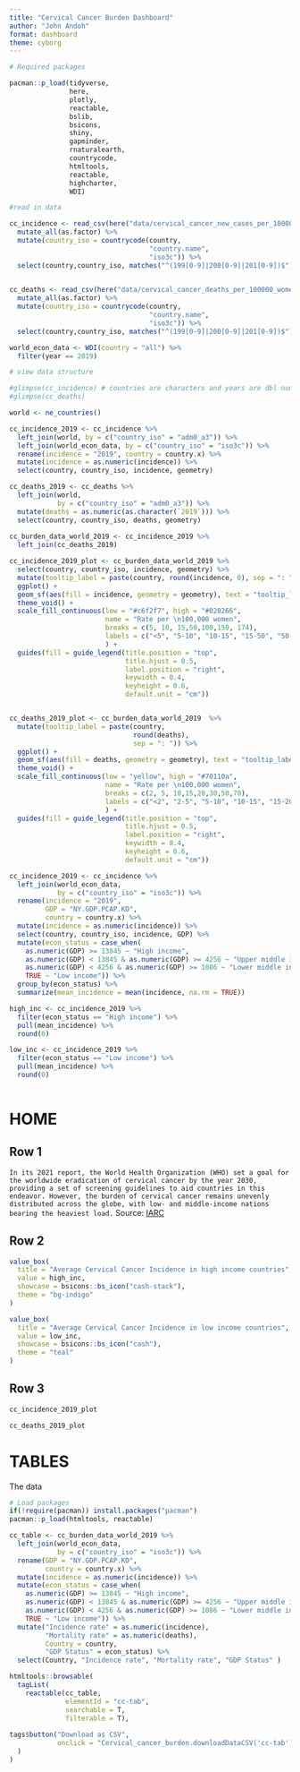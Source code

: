 ```yaml
---
title: "Cervical Cancer Burden Dashboard"
author: "John Andoh"
format: dashboard
theme: cyborg
---
```



```r
# Required packages

pacman::p_load(tidyverse,
               here,
               plotly,
               reactable,
               bslib, 
               bsicons,
               shiny,
               gapminder,
               rnaturalearth,
               countrycode,
               htmltools,
               reactable,
               highcharter,
               WDI)
```

```r
#read in data

cc_incidence <- read_csv(here("data/cervical_cancer_new_cases_per_100000_women.csv")) %>% 
  mutate_all(as.factor) %>% 
  mutate(country_iso = countrycode(country, 
                                   "country.name", 
                                   "iso3c")) %>% 
  select(country,country_iso, matches("^(199[0-9]|200[0-9]|201[0-9])$")) 
  

cc_deaths <- read_csv(here("data/cervical_cancer_deaths_per_100000_women.csv")) %>% 
  mutate_all(as.factor) %>% 
  mutate(country_iso = countrycode(country, 
                                   "country.name", 
                                   "iso3c")) %>% 
  select(country,country_iso, matches("^(199[0-9]|200[0-9]|201[0-9])$")) 

world_econ_data <- WDI(country = "all") %>% 
  filter(year == 2019)

# view data structure

#glimpse(cc_incidence) # countries are characters and years are dbl numbers
#glimpse(cc_deaths)

```

```r
world <- ne_countries()

cc_incidence_2019 <- cc_incidence %>% 
  left_join(world, by = c("country_iso" = "adm0_a3")) %>%
  left_join(world_econ_data, by = c("country_iso" = "iso3c")) %>% 
  rename(incidence = "2019", country = country.x) %>% 
  mutate(incidence = as.numeric(incidence)) %>% 
  select(country, country_iso, incidence, geometry)

cc_deaths_2019 <- cc_deaths %>% 
  left_join(world,
            by = c("country_iso" = "adm0_a3")) %>%
  mutate(deaths = as.numeric(as.character(`2019`))) %>% 
  select(country, country_iso, deaths, geometry)
 
cc_burden_data_world_2019 <- cc_incidence_2019 %>% 
  left_join(cc_deaths_2019)

cc_incidence_2019_plot <- cc_burden_data_world_2019 %>% 
  select(country, country_iso, incidence, geometry) %>%
  mutate(tooltip_label = paste(country, round(incidence, 0), sep = ": ")) %>%
  ggplot() +
  geom_sf(aes(fill = incidence, geometry = geometry), text = "tooltip_label") +
  theme_void() +
  scale_fill_continuous(low = "#c6f2f7", high = "#020266",
                        name = "Rate per \n100,000 women",
                        breaks = c(5, 10, 15,50,100,150, 174),
                        labels = c("<5", "5-10", "10-15", "15-50", "50-100", "100-150", "≤150")
                        ) +
  guides(fill = guide_legend(title.position = "top", 
                             title.hjust = 0.5, 
                             label.position = "right", 
                             keywidth = 0.4, 
                             keyheight = 0.6,
                             default.unit = "cm")) 


cc_deaths_2019_plot <- cc_burden_data_world_2019  %>% 
  mutate(tooltip_label = paste(country,
                               round(deaths),
                               sep = ": ")) %>% 
  ggplot() +
  geom_sf(aes(fill = deaths, geometry = geometry), text = "tooltip_label") +
  theme_void() +
  scale_fill_continuous(low = "yellow", high = "#70110a",
                        name = "Rate per \n100,000 women",
                        breaks = c(2, 5, 10,15,20,30,50,70),
                        labels = c("<2", "2-5", "5-10", "10-15", "15-20", "20-30","30-50","≥50")
                        ) +
  guides(fill = guide_legend(title.position = "top", 
                             title.hjust = 0.5, 
                             label.position = "right", 
                             keywidth = 0.4, 
                             keyheight = 0.6,
                             default.unit = "cm"))
```

```r
cc_incidence_2019 <- cc_incidence %>% 
  left_join(world_econ_data,
            by = c("country_iso" = "iso3c")) %>%
  rename(incidence = "2019",
         GDP = "NY.GDP.PCAP.KD",
         country = country.x) %>% 
  mutate(incidence = as.numeric(incidence)) %>% 
  select(country, country_iso, incidence, GDP) %>% 
  mutate(econ_status = case_when(
    as.numeric(GDP) >= 13845 ~ "High income",
    as.numeric(GDP) < 13845 & as.numeric(GDP) >= 4256 ~ "Upper middle income",
    as.numeric(GDP) < 4256 & as.numeric(GDP) >= 1086 ~ "Lower middle income",
    TRUE ~ "Low income")) %>% 
  group_by(econ_status) %>% 
  summarize(mean_incidence = mean(incidence, na.rm = TRUE))

high_inc <- cc_incidence_2019 %>% 
  filter(econ_status == "High income") %>% 
  pull(mean_incidence) %>% 
  round(0)

low_inc <- cc_incidence_2019 %>% 
  filter(econ_status == "Low income") %>% 
  pull(mean_incidence) %>% 
  round(0)
  

```


# HOME

## Row 1 {height=15%}


`In its 2021 report, the World Health Organization (WHO) set a goal for the worldwide eradication of cervical cancer by the year 2030, providing a set of screening guidelines to aid countries in this endeavor. However, the burden of cervical cancer remains unevenly distributed across the globe, with low- and middle-income nations bearing the heaviest load.` 
Source: [IARC](https://gco.iarc.fr/overtime/)


## Row 2 {height=30%}

```r
value_box(
  title = "Average Cervical Cancer Incidence in high income countries",
  value = high_inc,
  showcase = bsicons::bs_icon("cash-stack"),
  theme = "bg-indigo"
)
```

```r
value_box(
  title = "Average Cervical Cancer Incidence in low income countries",
  value = low_inc,
  showcase = bsicons::bs_icon("cash"),
  theme = "teal"
)
```

## Row 3

```r
cc_incidence_2019_plot
```
```r
cc_deaths_2019_plot
```


# TABLES

The data 

```r
# Load packages 
if(!require(pacman)) install.packages("pacman")
pacman::p_load(htmltools, reactable)

cc_table <- cc_burden_data_world_2019 %>% 
  left_join(world_econ_data,
            by = c("country_iso" = "iso3c")) %>%
  rename(GDP = "NY.GDP.PCAP.KD",
         country = country.x) %>% 
  mutate(incidence = as.numeric(incidence)) %>% 
  mutate(econ_status = case_when(
    as.numeric(GDP) >= 13845 ~ "High income",
    as.numeric(GDP) < 13845 & as.numeric(GDP) >= 4256 ~ "Upper middle income",
    as.numeric(GDP) < 4256 & as.numeric(GDP) >= 1086 ~ "Lower middle income",
    TRUE ~ "Low income")) %>%
  mutate("Incidence rate" = as.numeric(incidence),
         "Mortality rate" = as.numeric(deaths),
         Country = country,
         "GDP Status" = econ_status) %>% 
  select(Country, "Incidence rate", "Mortality rate", "GDP Status" )

htmltools::browsable(
  tagList(
    reactable(cc_table, 
              elementId = "cc-tab", 
              searchable = T, 
              filterable = T), 
    
tags$button("Download as CSV", 
            onclick = "Cervical_cancer_burden.downloadDataCSV('cc-tab')")
  )
)
```






